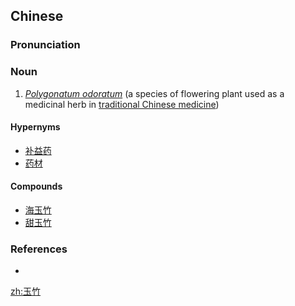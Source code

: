 ==Chinese==
{{zh-forms}}

===Pronunciation===
{{zh-pron
|m=yùzhú
|c=juk6 zuk1
|cat=n
}}

===Noun===
{{zh-noun}}

# ''[[w:Polygonatum odoratum|Polygonatum odoratum]]'' (a species of flowering plant used as a medicinal herb in [[traditional Chinese medicine]])

====Hypernyms====
* [[补益药]]
* [[药材]]

====Compounds====
* [[海玉竹]]
* [[甜玉竹]]

===References===
* {{pedialite|玉竹|lang=zh}}

[[zh:玉竹]]
